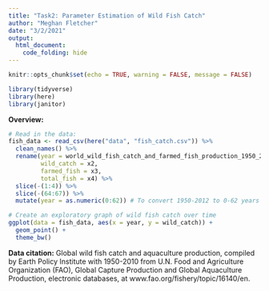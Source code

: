 ```yaml
---
title: "Task2: Parameter Estimation of Wild Fish Catch"
author: "Meghan Fletcher"
date: "3/2/2021"
output: 
  html_document:
    code_folding: hide
---
```


```r
knitr::opts_chunk$set(echo = TRUE, warning = FALSE, message = FALSE)

library(tidyverse)
library(here)
library(janitor)
```

**Overview:**

```r
# Read in the data:
fish_data <- read_csv(here("data", "fish_catch.csv")) %>% 
  clean_names() %>% 
  rename(year = world_wild_fish_catch_and_farmed_fish_production_1950_2012,
         wild_catch = x2,
         farmed_fish = x3,
         total_fish = x4) %>% 
  slice(-(1:4)) %>% 
  slice(-(64:67)) %>% 
  mutate(year = as.numeric(0:62)) # To convert 1950-2012 to 0-62 years
```

```r
# Create an exploratory graph of wild fish catch over time
ggplot(data = fish_data, aes(x = year, y = wild_catch)) +
  geom_point() +
  theme_bw()
```











**Data citation:** Global wild fish catch and aquaculture production, compiled by Earth Policy Institute with 1950-2010 from U.N. Food and Agriculture Organization (FAO), Global Capture Production and Global Aquaculture Production, electronic databases, at www.fao.org/fishery/topic/16140/en.


